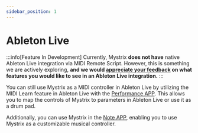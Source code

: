 ```yaml
---
sidebar_position: 1
---
```


# Ableton Live

:::info[Feature In Development]
Currently, Mystrix **does not have** native Ableton Live integration via MIDI Remote Script. However, this is something we are actively exploring, **and we would [appreciate your feedback](/docs/Support/ConnectWithUs) on what features you would like to see in an Ableton Live integration.**
:::

You can still use Mystrix as a MIDI controller in Ableton Live by utilizing the MIDI Learn feature in Ableton Live with the [Performance APP](/docs/MatrixOS/Applications/Performance). This allows you to map the controls of Mystrix to parameters in Ableton Live or use it as a drum pad.

Additionally, you can use Mystrix in the [Note APP](/docs/MatrixOS/Applications/Note), enabling you to use Mystrix as a customizable musical controller.
